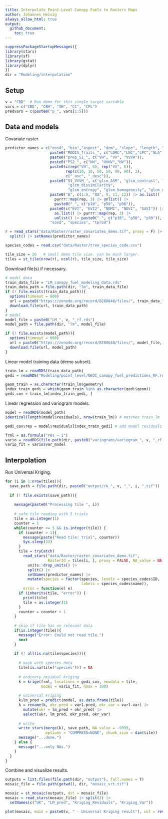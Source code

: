 ```yaml
---
title: Interpolate Point-Level Canopy Fuels to Rasters Maps
author: Johannes Heisig
always_allow_html: true
output:
  github_document:
    toc: true
---
```


```r
suppressPackageStartupMessages({
library(stars)
library(sf)
library(gstat)
library(dplyr)
})
dir = "Modeling/interpolation"
```

## Setup 

```r
v = "CBD"  # Run demo for this single target variable
vars = c("CBD", "CBH", "SH", "CC", "CFL")
predvars = c(paste0("p_", vars[1:5]))
```

##  Data and models

Covariate raster.

```r
predictor_names = c("eosd", "bio","aspect", "dem", "slope", "length", "maxv", "minv",
                    paste0("MODIS_Traits_", c("LDMC","LNC","LPC","SLA")),
                    paste0("prep_S1_", c("VH", "VV", "VVVH")),
                    paste0("PS2_", c("HH", "HHHV","HV")),
                    paste0(c(rep("VH", 6), rep("VV", 6)),
                           rep(c(10, 10, 50, 50, 90, 90), 2), 
                           c("_asc", "_desc")),
                    paste0("S1_VVVH_", c("glcm_ASM", "glcm_contrast", "glcm_correlation", 
                            "glcm_dissimilarity", 
                            "glcm_entropy", "glcm_homogeneity", "glcm_mean", "glcm_variance")),
                    paste0("B", c(1:8, "8A", 9, 11, 12)) |> as.list() |>
                      purrr::map(rep, 3) |> unlist() |>
                      paste0("_", c("p10", "p50", "p90")),
                    paste0(c("EVI", "EVI2", "NDMI", "NDVI", "SAVI")) |>
                      as.list() |> purrr::map(rep, 3) |>
                      unlist() |> paste0("_", c("p10", "p50", "p90")),
                    "sosd", "species", "tprod")

r = read_stars("data/Raster/raster_covariates_demo.tif", proxy = F) |>  # proxy = T for large files
  split() |> setNames(predictor_names)

species_codes = read.csv("data/Raster/tree_species_code.csv")

tile_size = 26   # small demo tile size. can be much larger.
tiles = st_tile(nrow(r), ncol(r), tile_size, tile_size)
```

Download file(s) if necessary.

```r
# model data
train_data_file = "LM_canopy_fuel_modeling_data.rds"
train_data_path = file.path(dir, "lm", train_data_file)
if (! file.exists(train_data_path)){
  options(timeout = 600)
  url = paste0("https://zenodo.org/record/8288648/files/", train_data_file, "?download=1")
  download.file(url, train_data_path)
}
# model
model_file = paste0("LM_", v, "_rf.rds")
model_path = file.path(dir, "lm", model_file)

if (! file.exists(model_path)){
  options(timeout = 600)
  url = paste0("https://zenodo.org/record/8288648/files/", model_file, "?download=1")
  download.file(url, model_path)
}
```

Linear model training data (demo subset).

```r
train_lm = readRDS(train_data_path)
gedi = readRDS("Modeling/point_level/GEDI_canopy_fuel_predictions_RF.rds")

geom_train = as.character(train_lm$geometry)
index_train_gedi = which(geom_train %in% as.character(gedi$geom))
gedi_cov = train_lm[index_train_gedi, ]
```

Linear regression and variogram models.

```r
model = readRDS(model_path)
identical(length(model$residuals), nrow(train_lm)) # matches train_lm

gedi_cov$res = model$residuals[index_train_gedi] # add model residuals to demo data

frml = as.formula("res ~ 1")
vario = readRDS(file.path(dir, paste0("variograms/variogram_", v, "_rf.rds")))
vario_fit = vario$var_model
```

## Interpolation

Run Universal Kriging.

```r
for (i in 1:nrow(tiles)){
  save_path = file.path(dir, paste0("output/rk_", v, "_", i, ".tif"))
  
  if (! file.exists(save_path)){
    
    message(paste0("Processing tile ", i))
    
    # safe tile reading with 5 trials
    tile = as.integer(1)
    counter = 1
    while(counter <= 5 && is.integer(tile)) {
      if (counter > 1){
        message(paste("Read tile: trial", counter))
        Sys.sleep(33)
      }
      tile = tryCatch(
        read_stars("data/Raster/raster_covariates_demo.tif", 
                   RasterIO = tiles[i, ], proxy = FALSE, NA_value = NA) |>
          units::drop_units() |>
          split() |>
          setNames(predictor_names) |>
          mutate(species = factor(species, levels = species_codes$ID, 
                                  labels = species_codes$name)), 
        error = function(e) e)
      if (inherits(tile, "error")) {
        print(tile)
        tile = as.integer(1)
      }
      counter = counter + 1
    }
    
    # skip if tile has no relevant data
    if(is.integer(tile)){
      message("Error: Could not read tile.")
      next
    }
    
    if (! all(is.na(tile$species))){
      
      # mask with species data
      tile[is.na(tile["species"])] = NA
      
      # ordinary residual kriging
      k = krige(frml, locations = gedi_cov, newdata = tile, 
                model = vario_fit, nmax = 100)
      
      # universal kriging
      k$lm_pred = predict(model, as.data.frame(tile))
      k = rename(k, okr_pred = var1.pred, okr_var = var1.var) |> 
        mutate(ukr = lm_pred + okr_pred) |>
        select(ukr, lm_pred, okr_pred, okr_var)
      
      # write
      write_stars(merge(k), save_path, NA_value = -9999, 
                  options = "COMPRESS=NONE", chunk_size = dim(tile))
      message("...done.")
    } else {
      message("...only NAs.")
    }
  }
}
```

Combine and visualize results.

```r
outputs = list.files(file.path(dir, "output"), full.names = T)
mosaic_file = file.path(getwd(), dir, "mosaic_vrt.tif")

mosaic = st_mosaic(outputs, dst = mosaic_file)
mosaic = read_stars(mosaic_file) |> split(3) |>  
  setNames(c("UK", "LM_pred", "Kriging_Residuals", "Kriging_Var"))

plot(mosaic, main = paste0(v, " - Universal Kriging result"), col = rev(topo.colors(11)))
```



